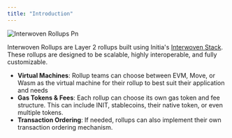```yaml
---
title: "Introduction"
---
```


![Interwoven Rollups Pn](/images/interwoven-rollups.png)

Interwoven Rollups are Layer 2 rollups built using Initia's [Interwoven Stack](/home/core-concepts/interwoven-stack/introduction). These rollups are designed to be scalable, highly interoperable, and fully customizable.

- **Virtual Machines**: Rollup teams can choose between EVM, Move, or Wasm as the virtual machine for their rollup to best suit their application and needs
- **Gas Tokens & Fees**: Each rollup can choose its own gas token and fee structure. This can include INIT, stablecoins, their native token, or even multiple tokens.
- **Transaction Ordering**: If needed, rollups can also implement their own transaction ordering mechanism.